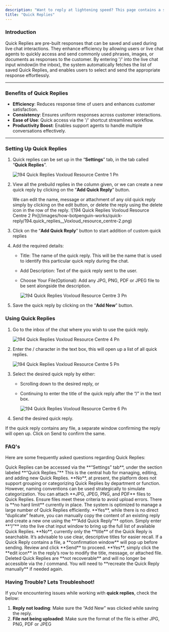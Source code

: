 ```yaml
---
description: "Want to reply at lightening speed? This page contains a step-by-step guide on setting up and using Quick Replies."
title: "Quick Replies"
---
```


### **Introduction**

Quick Replies are pre-built responses that can be saved and used during live chat interactions. They enhance efficiency by allowing users or live chat agents to quickly access and send commonly used phrases, images, or documents as responses to the customer. By entering '/' into the live chat input window(in the inbox), the system automatically fetches the list of saved Quick Replies, and enables users to select and send the appropriate response effortlessly.

---

### **Benefits of Quick Replies**

- **Efficiency**: Reduces response time of users and enhances customer satisfaction.
- **Consistency**: Ensures uniform responses across customer interactions.
- **Ease of Use**: Quick access via the '/' shortcut streamlines workflow.
- **Productivity Boost**: Enables support agents to handle multiple conversations effectively.

---

### **Setting Up Quick Replies**

1. Quick replies can be set up in the “**Settings**” tab, in the tab called “**Quick Replies**”.

   ![194 Quick Replies  Voxloud Resource Centre 1 Pn](/images/how-botpenguin-works/quick-reply/194.quick_replies__Voxloud_resource_centre-1.png)
2. View all the prebuild replies in the column given, or we can create a new quick reply by clicking on the “**Add Quick Reply**” button. 

   <Info>
     We can edit the name, message or attachment of any old quick reply simply by clicking on the edit button, or delete the reply using the delete icon in the row of the reply.
   </Info>
   ![194 Quick Replies  Voxloud Resource Centre 2 Pn](/images/how-botpenguin-works/quick-reply/194.quick_replies__Voxloud_resource_centre-2.png)
3. Click on the “**Add Quick Reply**” button to start addition of custom quick replies
4. Add the required details:
   - Title: The name of the quick reply. This will be the name that is used to identify this particular quick reply during the chat.
   - Add Description: Text of the quick reply sent to the user.
   - Choose Your File(Optional): Add any JPG, PNG, PDF or JPEG file to be sent alongside the description.

     ![194 Quick Replies  Voxloud Resource Centre 3 Pn](/images/how-botpenguin-works/quick-reply/194.quick_replies__Voxloud_resource_centre-3.png)
5. Save the quick reply by clicking on the “**Add New**” button.

### **Using Quick Replies**

1. Go to the inbox of the chat where you wish to use the quick reply.

   ![194 Quick Replies  Voxloud Resource Centre 4 Pn](/images/how-botpenguin-works/quick-reply/194.quick_replies__Voxloud_resource_centre-4.png)
2. Enter the / character in the text box, this will open up a list of all quick replies.

   ![194 Quick Replies  Voxloud Resource Centre 5 Pn](/images/how-botpenguin-works/quick-reply/194.quick_replies__Voxloud_resource_centre-5.png)
3. Select the desired quick reply by either:
   - Scrolling down to the desired reply, or
   - Continuing to enter the title of the quick reply after the “/” in the text box.

     ![194 Quick Replies  Voxloud Resource Centre 6 Pn](/images/how-botpenguin-works/quick-reply/194.quick_replies__Voxloud_resource_centre-6.png)
4. Send the desired quick reply.

<Info>
  If the quick reply contains any file, a separate window confirming the reply will open up. Click on Send to confirm the same.
</Info>

### **FAQ's**

Here are some frequently asked questions regarding Quick Replies:

<AccordionGroup>
  <Accordion title="Where can I find a QUICK REPLIES configuration setting?">
    Quick Replies can be accessed via the **“Settings” tab**, under the section labeled **“Quick Replies.”** This is the central hub for managing, editing, and adding new Quick Replies.
  </Accordion>
  <Accordion title="Can quick replies be categorized for different departments or use cases?">
    **No**, at present, the platform does not support grouping or categorizing Quick Replies by department or function. However, naming conventions can be used strategically to simulate categorization.
  </Accordion>
  <Accordion title="What file types are supported in quick replies?">
    You can attach **JPG, JPEG, PNG, and PDF** files to Quick Replies. Ensure files meet these criteria to avoid upload errors.
  </Accordion>
  <Accordion title="Is there a maximum number of quick replies that can be created?">
    There is **no hard limit** currently in place. The system is optimized to manage a large number of Quick Replies efficiently.
  </Accordion>
  <Accordion title="Can I duplicate or reuse an existing quick reply?">
    **Yes**, while there is no direct “duplicate” feature, you can manually copy the content of an existing reply and create a new one using the **“Add Quick Reply”** option.
  </Accordion>
  <Accordion title="How do I trigger quick replies during a live chat session?">
    Simply enter **“/”** into the live chat input window to bring up the full list of available Quick Replies.
  </Accordion>
  <Accordion title="Can I search quick reply using content of the message?">
    **No**, currently only the **title** of the Quick Reply is searchable. It’s advisable to use clear, descriptive titles for easier recall.
  </Accordion>
  <Accordion title="How do I confirm a quick reply that includes an attachment?">
    If a Quick Reply contains a file, a **confirmation window** will pop up before sending. Review and click **Send** to proceed.
  </Accordion>
  <Accordion title="Can I edit a quick reply after it has been saved?">
    **Yes**, simply click the **edit icon** in the reply’s row to modify the title, message, or attached file.
  </Accordion>
  <Accordion title="What happens if a frequently used quick reply is deleted?">
    Deleted Quick Replies are **not recoverable** and will no longer be accessible via the / command. You will need to **recreate the Quick Reply manually** if needed again.
  </Accordion>
</AccordionGroup>

### **Having Trouble? Lets Troubleshoot\!**

If you’re encountering issues while working with **quick replies**, check the below:

1. **Reply not loading**: Make sure the “Add New” was clicked while saving the reply.
2. **File not being uploaded**: Make sure the format of the file is either JPG, PNG, PDF or JPEG

 